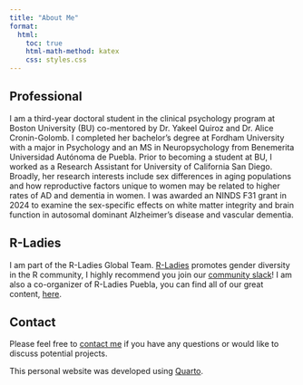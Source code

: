 ```yaml
---
title: "About Me"
format:
  html:
    toc: true
    html-math-method: katex
    css: styles.css
---
```



::: {#about-block}


Professional
-------------------------------------------
I am a third-year doctoral student in the clinical psychology program at Boston University (BU) co-mentored by Dr. Yakeel Quiroz and Dr. Alice Cronin-Golomb. I completed her bachelor’s degree at Fordham University with a major in Psychology and an MS in Neuropsychology from Benemerita Universidad Autónoma de Puebla. Prior to becoming a student at BU, I worked as a Research Assistant for University of California San Diego. Broadly, her research interests include sex differences in aging populations and how reproductive factors unique to women may be related to higher rates of AD and dementia in women. I was awarded an NINDS F31 grant in 2024 to examine the sex-specific effects on white matter integrity and brain function in autosomal dominant Alzheimer's disease and vascular dementia. 



R-Ladies 
-------------------------------------------

I am part of the R-Ladies Global Team. [R-Ladies](https://rladies.org/) promotes gender diversity in the R community, I highly recommend you join our [community slack](https://rladies-community-slack.herokuapp.com/)! I am also a co-organizer of R-Ladies Puebla, you can find all of our great content, [here](https://www.youtube.com/@RLadiesPuebla/videos). 


Contact
-------------------------------------------

Please feel free to [contact me](mailto:mail.averigiudicessi@gmail.com) if you have any questions or would like to discuss potential projects.


This personal website was developed using [Quarto](https://quarto.org/).



:::
